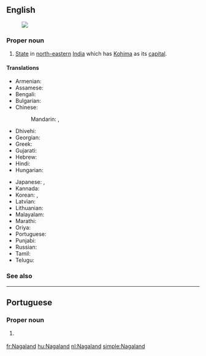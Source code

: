 ==English==
{{wikipedia}}
[[Image:Nagaland in India (disputed hatched).svg|thumb|]]

===Proper noun===
{{en-proper noun}}

# [[State]] in [[north-eastern]] [[India]] which has [[Kohima]] as its [[capital]].

====Translations====
{{trans-top|state}}
* Armenian: {{t|hy|Նագալենդ|tr=Nagalend}}
* Assamese: {{t|as|নাগালেণ্ড|sc=Beng|tr=nāgālēṇḍ}}
* Bengali: {{t|bn|নাগাল্যান্ড|sc=Beng|tr=nāgālyānḍ}}
* Bulgarian: {{t|bg|Нагаланд|sc=Cyrl}}
* Chinese:
*: Mandarin: {{t|cmn|那加蘭邦|sc=Hani}}, {{t|cmn|那加兰邦|tr=Nàjiālán-bāng|sc=Hani}}
* Dhivehi: {{t|dv|ނާގަލޭންޑު|sc=Thaa|tr=nāgalēnḍu}}
* Georgian: {{t|ka|ნაგალენდი|sc=Geor}}
* Greek: {{t+|el|Ναγκαλάντ|sc=Grek}}
* Gujarati: {{t|gu|નાગાલેંડ|sc=Gujr|tr=nāgālēṇḍ}}
* Hebrew: {{t|he|נאגאלנד}}
* Hindi: {{t|hi|नागालैंड|tr=nāgālaiṇḍ}}
* Hungarian: {{t+|hu|Nágaföld}}
{{trans-mid}}
* Japanese: {{t|ja|ナガランド州|tr=Nagarando-shū}}, {{t|ja|ナガランド|tr=Nagarando}}
* Kannada: {{t|kn|ನಾಗಲ್ಯಂಡ್|sc=Knda|tr=nāgalyaṇḍ}}
* Korean: {{t|ko|나갈랜드 주|sc=Kore|tr=nagallaendeu ju}}, {{t|ko|나갈랜드|sc=Kore|tr=nagallaendeu}}
* Latvian: {{t|lv|Nāgālenda}}
* Lithuanian: {{t|lt|Nagalandas}}
* Malayalam: {{t|ml|നാഗാലാ‌ൻഡ്|sc=Mlym|tr=nāgālā‌nḍ}}
* Marathi: {{t|mr|नागालँड|sc=Deva|tr=nāgālam̐ḍ}}
* Oriya: {{t|or|ନାଗାଲାଣ୍ଡ|sc=Orya|tr=nāgālāṇḍ}}
* Portuguese: {{t|pt|Nagaland}}
* Punjabi: {{t|pa|ਨਾਗਾਲੈਂਡ|sc=Guru|tr=nāgālaiṇḍ}}
* Russian: {{t|ru|Нагаленд|m|tr=Nágalend, Nagalénd}}
* Tamil: {{t+|ta|நாகாலாந்து|sc=Taml|tr=nākālāntu}}
* Telugu: {{t+|te|నాగాలాండ్|tr=nāgālāṇḍ}}
{{trans-bottom}}

===See also===
{{list:states of India/en}}

----

==Portuguese==

===Proper noun===
{{pt-proper noun}}

# {{l/en|Nagaland}} {{gloss|state}}

[[fr:Nagaland]]
[[hu:Nagaland]]
[[nl:Nagaland]]
[[simple:Nagaland]]